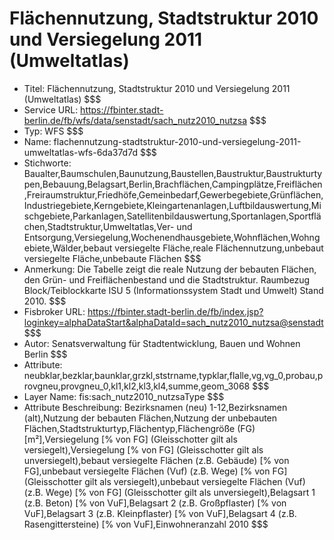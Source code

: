 # Flächennutzung, Stadtstruktur 2010 und Versiegelung 2011 (Umweltatlas)
- Titel: Flächennutzung, Stadtstruktur 2010 und Versiegelung 2011 (Umweltatlas) $$$
- Service URL: https://fbinter.stadt-berlin.de/fb/wfs/data/senstadt/sach_nutz2010_nutzsa $$$
- Typ: WFS $$$
- Name: flachennutzung-stadtstruktur-2010-und-versiegelung-2011-umweltatlas-wfs-6da37d7d $$$
- Stichworte: Baualter,Baumschulen,Baunutzung,Baustellen,Baustruktur,Baustrukturtypen,Bebauung,Belagsart,Berlin,Brachflächen,Campingplätze,Freiflächen,Freiraumstruktur,Friedhöfe,Gemeinbedarf,Gewerbegebiete,Grünflächen,Industriegebiete,Kerngebiete,Kleingartenanlagen,Luftbildauswertung,Mischgebiete,Parkanlagen,Satellitenbildauswertung,Sportanlagen,Sportflächen,Stadtstruktur,Umweltatlas,Ver- und Entsorgung,Versiegelung,Wochenendhausgebiete,Wohnflächen,Wohngebiete,Wälder,bebaut versiegelte Fläche,reale Flächennutzung,unbebaut versiegelte Fläche,unbebaute Flächen $$$
- Anmerkung: Die Tabelle zeigt die reale Nutzung der bebauten Flächen, den Grün- und Freiflächenbestand und die Stadtstruktur.
Raumbezug Block/Teiblockkarte ISU 5 (Informationssystem Stadt und Umwelt) Stand 2010. $$$
- Fisbroker URL: https://fbinter.stadt-berlin.de/fb/index.jsp?loginkey=alphaDataStart&alphaDataId=sach_nutz2010_nutzsa@senstadt $$$
- Autor: Senatsverwaltung für Stadtentwicklung, Bauen und Wohnen Berlin $$$
- Attribute: neubklar,bezklar,baunklar,grzkl,ststrname,typklar,flalle,vg,vg_0,probau,provgneu,provgneu_0,kl1,kl2,kl3,kl4,summe,geom_3068 $$$
- Layer Name: fis:sach_nutz2010_nutzsaType $$$
- Attribute Beschreibung: Bezirksnamen (neu) 1-12,Bezirksnamen (alt),Nutzung der bebauten Flächen,Nutzung der unbebauten Flächen,Stadtstrukturtyp,Flächentyp,Flächengröße (FG) [m²],Versiegelung [% von FG] (Gleisschotter gilt als versiegelt),Versiegelung [% von FG] (Gleisschotter gilt als unversiegelt),bebaut versiegelte Flächen (z.B. Gebäude) [% von FG],unbebaut versiegelte Flächen (Vuf) (z.B. Wege) [% von FG] (Gleisschotter gilt als versiegelt),unbebaut versiegelte Flächen (Vuf) (z.B. Wege) [% von FG] (Gleisschotter gilt als unversiegelt),Belagsart 1 (z.B. Beton) [% von VuF],Belagsart 2 (z.B. Großpflaster) [% von VuF],Belagsart 3 (z.B. Kleinpflaster) [% von VuF],Belagsart 4 (z.B. Rasengittersteine) [% von VuF],Einwohneranzahl 2010 $$$
